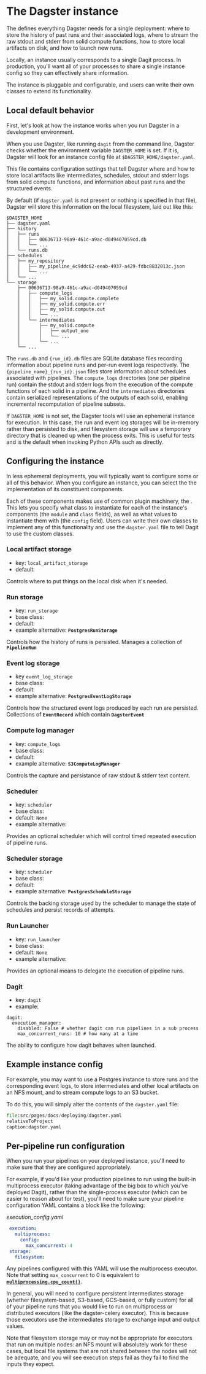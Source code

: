 
# The Dagster instance

The <PyObject module="dagster.core.instance" object="DagsterInstance" displayText="DagsterInstance" /> defines
everything Dagster needs for a single deployment:
where to store the history of past runs and their associated logs, where
to stream the raw stdout and stderr from solid compute functions, how to
store local artifacts on disk, and how to launch new runs.

Locally, an instance usually corresponds to a single Dagit process. In
production, you'll want all of your processes to share a single
instance config so they can effectively share information.

The instance is pluggable and configurable, and users can write their
own classes to extend its functionality.

## Local default behavior

First, let's look at how the instance works when you run Dagster in a
development environment.

When you use Dagster, like running `dagit` from the command line,
Dagster checks whether the environment variable `DAGSTER_HOME` is set.
If it is, Dagster will look for an instance config file at
`$DAGSTER_HOME/dagster.yaml`.

This file contains configuration settings that tell Dagster where and
how to store local artifacts like intermediates, schedules, stdout and
stderr logs from solid compute functions, and information about past
runs and the structured events.

By default (if `dagster.yaml` is not present or nothing is specified in
that file), Dagster will store this information on the local filesystem,
laid out like this:

```tree
$DAGSTER_HOME
├── dagster.yaml
├── history
│   ├── runs
│   │   ├── 00636713-98a9-461c-a9ac-d049407059cd.db
│   │   └── ...
│   └── runs.db
├── schedules
│   ├── my_repository
│   │   ├── my_pipeline_4c9ddc62-eeab-4937-a429-fdbc8832013c.json
│   │   └── ...
│   └── ...
└── storage
    ├── 00636713-98a9-461c-a9ac-d049407059cd
    │   ├── compute_logs
    │   │   ├── my_solid.compute.complete
    │   │   ├── my_solid.compute.err
    │   │   ├── my_solid.compute.out
    │   │   └── ...
    │   └── intermediates
    │       ├── my_solid.compute
    │       │   ├── output_one
    │       │   └── ...
    │       └── ...
    └── ...
```

The `runs.db` and `{run_id}.db` files are SQLite database files
recording information about pipeline runs and per-run event logs
respectively. The `{pipeline_name}_{run_id}.json` files store
information about schedules associated with pipelines. The
`compute_logs` directories (one per pipeline run) contain the stdout and
stderr logs from the execution of the compute functions of each solid in
a pipeline. And the `intermediates` directories contain serialized
representations of the outputs of each solid, enabling incremental
recomputation of pipeline subsets.

If `DAGSTER_HOME` is not set, the Dagster tools will use an ephemeral
instance for execution. In this case, the run and event log storages
will be in-memory rather than persisted to disk, and filesystem storage
will use a temporary directory that is cleaned up when the process
exits. This is useful for tests and is the default when invoking Python
APIs such as <PyObject module="dagster" object="execute_pipeline" displayText="execute_pipeline" /> directly.

## Configuring the instance

In less ephemeral deployments, you will typically want to configure some
or all of this behavior. When you configure an instance, you can select
the the implementation of its constituent components.

Each of these components makes use of common plugin machinery, the <PyObject module="dagster.serdes" object="ConfigurableClass" displayText="ConfigurableClass" />.
This lets you specify what class to instantiate for each
of the instance's components (the `module` and `class` fields), as well
as what values to instantiate them with (the `config` field). Users can
write their own classes to implement any of this functionality and use
the `dagster.yaml` file to tell Dagit to use the custom classes.

### Local artifact storage

- key: `local_artifact_storage`
- default: <PyObject module="dagster.core.storage.root" object="LocalArtifactStorage" />

Controls where to put things on the local disk when it's needed.

### Run storage

- key: `run_storage`
- base class: <PyObject module="dagster.core.storage.runs" object="RunStorage" />
- default: <PyObject module="dagster.core.storage.runs" object="SqliteRunStorage" />
- example alternative: **`PostgresRunStorage`**

Controls how the history of runs is persisted. Manages a collection of **`PipelineRun`**

### Event log storage

- key `event_log_storage`
- base class: <PyObject module="dagster.core.storage.event_log" object="EventLogStorage" />
- default: <PyObject module="dagster.core.storage.event_log" object="SqliteEventLogStorage" />
- example alternative: **`PostgresEventLogStorage`**

Controls how the structured event logs produced by each run are
persisted. Collections of **`EventRecord`** which contain **`DagsterEvent`**

### Compute log manager

- key: `compute_logs`
- base class: <PyObject module="dagster.core.storage.compute_log_manager" object="ComputeLogManager" />
- default: <PyObject module="dagster.core.storage.local_compute_log_manager" object="LocalComputeLogManager" />
- example alternative: **`S3ComputeLogManager`**

Controls the capture and persistance of raw stdout & stderr text
content.

### Scheduler

- key: `scheduler`
- base class: <PyObject module="dagster.core.scheduler" object="Scheduler" />
- default: `None`
- example alternative: <PyObject module="dagster_cron.cron_scheduler" object="SystemCronScheduler" />

Provides an optional scheduler which will control timed repeated
execution of pipeline runs.

### Scheduler storage

- key: `scheduler`
- base class: <PyObject module="dagster.core.storage.schedules" object="ScheduleStorage"/>
- default: <PyObject module="dagster.core.storage.schedules" object="SqliteScheduleStorage"/>
- example alternative: **`PostgresScheduleStorage`**

Controls the backing storage used by the scheduler to manage the state
of schedules and persist records of attempts.

### Run Launcher

- key: `run_launcher`
- base class: <PyObject module="dagster.core.launcher" object="RunLauncher" />
- default: `None`
- example alternative: <PyObject module="dagster_graphql.launcher" object="RemoteDagitRunLauncher" />

Provides an optional means to delegate the execution of pipeline runs.

### Dagit

- key: `dagit`
- example:

```{.yaml}
dagit:
  execution_manager:
    disabled: False # whether dagit can run pipelines in a sub process
    max_concurrent_runs: 10 # how many at a time
```

The ability to configure how dagit behaves when launched.

## Example instance config

For example, you may want to use a Postgres instance to store runs and
the corresponding event logs, to store intermediates and other local
artifacts on an NFS mount, and to stream compute logs to an S3 bucket.

To do this, you will simply alter the contents of the `dagster.yaml`
file:

```python literalinclude
file:src/pages/docs/deploying/dagster.yaml
relativeToProject
caption:dagster.yaml
```

## Per-pipeline run configuration

When you run your pipelines on your deployed instance, you'll need to
make sure that they are configured appropriately.

For example, if you'd like your production pipelines to run using the
built-in multiprocess executor (taking advantage of the big box to which
you've deployed Dagit), rather than the single-process executor (which
can be easier to reason about for test), you'll need to make sure your
pipeline configuration YAML contains a block like the following:

_execution_config.yaml_

```YAML
 execution:
   multiprocess:
     config:
       max_concurrent: 4
 storage:
   filesystem:
```

Any pipelines configured with this YAML will use the multiprocess
executor. Note that setting `max_concurrent` to 0 is equivalent to
[**`multiprocessing.cpu_count()`**](https://docs.python.org/3/library/multiprocessing.html#multiprocessing.cpu_count).

In general, you will need to configure persistent intermediates storage
(whether filesystem-based, S3-based, GCS-based, or fully custom) for all
of your pipeline runs that you would like to run on multiprocess or
distributed executors (like the dagster-celery executor). This is
because those executors use the intermediates storage to exchange input
and output values.

Note that filesystem storage may or may not be appropriate for executors
that run on multiple nodes: an NFS mount will absolutely work for these
cases, but local file systems that are not shared between the nodes will
not be adequate, and you will see execution steps fail as they fail to
find the inputs they expect.
